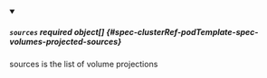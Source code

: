 


<details className="config-field" data-expandable="true" open>
<summary>

##### `sources` <span className="config-field-required" data-required="false">required</span> <span className="config-field-type">object[]</span> <span className="config-field-default"></span> <span className="config-field-enum"></span> {#spec-clusterRef-podTemplate-spec-volumes-projected-sources}

sources is the list of volume projections

</summary>

<PartialSourcesreference />


</details>
